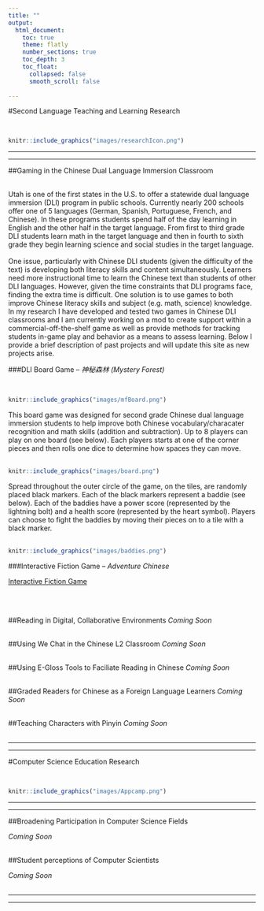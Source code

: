 ```yaml
---
title: ""
output:
  html_document:
    toc: true
    theme: flatly
    number_sections: true
    toc_depth: 3
    toc_float:
      collapsed: false
      smooth_scroll: false
      
---
```

<!-- Global site tag (gtag.js) - Google Analytics -->
<script async src="https://www.googletagmanager.com/gtag/js?id=UA-116712862-1"></script>
<script>
  window.dataLayer = window.dataLayer || [];
  function gtag(){dataLayer.push(arguments);}
  gtag('js', new Date());

  gtag('config', 'UA-116712862-1');
</script>

#Second Language Teaching and Learning Research

</br>
```r
knitr::include_graphics("images/researchIcon.png")
```

<hr>
<hr>

##Gaming in the Chinese Dual Language Immersion Classroom

</br>
Utah is one of the first states in the U.S. to offer a statewide dual language immersion (DLI) program in public schools. Currently nearly 200 schools offer one of 5 languages (German, Spanish, Portuguese, French, and Chinese). In these programs students spend half of the day learning in English and the other half in the target language. From first to third grade DLI students learn math in the target language and then in fourth to sixth grade they begin learning science and social studies in the target language. 
</br></br>
One issue, particularly with Chinese DLI students (given the difficulty of the text) is developing both literacy skills and content simultaneously. Learners need more instructional time to learn the Chinese text than students of other DLI languages. However, given the time constraints that DLI programs face, finding the extra time is difficult. One solution is to use games to both improve Chinese literacy skills and subject (e.g. math, science) knowledge. In my research I have developed and tested two games in Chinese DLI classrooms and I am currently working on a mod to create support within a commercial-off-the-shelf game as well as provide methods for tracking students in-game play and behavior as a means to assess learning. Below I provide a brief description of past projects and will update this site as new projects arise. 

###DLI Board Game -- *神秘森林 (Mystery Forest)*

</br>
```r
knitr::include_graphics("images/mfBoard.png")
```
This board game was designed for second grade Chinese dual language immersion students to help improve both Chinese vocabulary/characater recognition and math skills (addition and subtraction). Up to 8 players can play on one board  (see below). Each players starts at one of the corner pieces and then rolls one dice to determine how spaces they can move. 
</br></br>
```r
knitr::include_graphics("images/board.png")
```
Spread throughout the outer circle of the game, on the tiles, are randomly placed black markers. Each of the black markers represent a baddie (see below). Each of the baddies have a power score (represented by the lightning bolt) and a health score (represented by the heart symbol). Players can choose to fight the baddies by moving their pieces on to a tile with a black marker. 
</br></br>
```r
knitr::include_graphics("images/baddies.png")
```


###Interactive Fiction Game -- *Adventure Chinese*


<a href="http://itlstest.usu.edu/">Interactive Fiction Game</a>


</br>
</br>

##Reading in Digital, Collaborative Environments
*Coming Soon*
</br>
</br>

##Using We Chat in the Chinese L2 Classroom
*Coming Soon*
</br>
</br>

##Using E-Gloss Tools to Faciliate Reading in Chinese
*Coming Soon*
</br>
</br>

##Graded Readers for Chinese as a Foreign Language Learners
*Coming Soon*
</br>
</br>

##Teaching Characters with Pinyin
*Coming Soon*
</br>
</br>

<hr>
<hr>

#Computer Science Education Research

</br>
```r
knitr::include_graphics("images/Appcamp.png")
```

<hr>
<hr>

##Broadening Participation in Computer Science Fields

*Coming Soon*
</br>
</br>

##Student perceptions of Computer Scientists

*Coming Soon*
</br>
</br>
<hr>
<hr>
